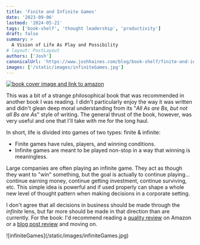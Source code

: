```yaml
---
title: 'Finite and Infinite Games'
date: '2023-09-06'
lastmod: '2024-05-21'
tags: ['book-shelf', 'thought leadership', 'productivity']
draft: false
summary: >
  A Vision of Life As Play and Possibility
# layout: PostLayout
authors: ['Josh']
canonicalUrl: 'https://www.joshhaines.com/blog/book-shelf/finite-and-infinite-games'
images: ['/static/images/infiniteGames.jpg']
---
```


<div className="mx-auto w-1/3">
  <a href="https://www.amazon.com/Finite-Infinite-Games-Vision-Possibility/dp/B0C3D44TK5">
    <img
      alt="book cover image and link to amazon"
      src="https://m.media-amazon.com/images/I/510RbvtJLUL._SY445_SX342_.jpg"
    />
  </a>
</div>

This was a bit of a strange philosophical book that was recommended in another book I was reading. I didn't particularly enjoy the way it was written and didn't glean deep moral understanding from its "_All As are Bs, but not all Bs are As_" style of writing. The general thrust of the book, however, was very useful and one that I'll take with me for the long haul.

In short, life is divided into games of two types: finite & infinite:

- Finite games have rules, players, and winning conditions.
- Infinite games are meant to be played non-stop in a way that winning is meaningless.

Large companies are often playing an infinite game. They act as though they want to "win" something, but the goal is actually to continue playing... continue earning money, continue getting investment, continue surviving, etc. This simple idea is powerful and if used properly can shape a whole new level of thought pattern when making decisions in a corporate setting.

I don't agree that all decisions in business should be made through the _infinite_ lens, but far more should be made in that direction than are currently. For the book: I'd recommend reading a [quality review](https://www.amazon.com/gp/customer-reviews/RLMP6WVD4Q47T/ref=cm_cr_dp_d_rvw_ttl?ie=UTF8&ASIN=1476731713) on Amazon or a [blog post review](https://www.hsdinstitute.org/resources/finite-infinite-games.html) and moving on.

<div className="-mx-2 flex flex-wrap justify-center overflow-hidden xl:-mx-2">
  <div className="my-1 w-full overflow-hidden px-2 xl:my-1 xl:w-3/4 xl:px-2">
    ![infiniteGames](/static/images/infiniteGames.jpg)
  </div>
</div>
